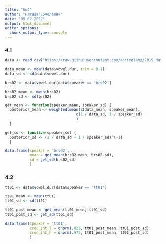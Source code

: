 ```yaml
---
title: "hw4"
author: "Наташа Ермолаева"
date: "09 02 2019"
output: html_document
editor_options: 
  chunk_output_type: console
---
```


### 4.1

```r
data <- read.csv('https://raw.githubusercontent.com/agricolamz/2019_data_analysis_for_linguists/master/data/students/naermolaeva/hw4_Advanced_Bayesian/hw4_caretta.csv')

data_mean <- mean(data$vowel.dur, trim = 0.1)
data_sd <- sd(data$vowel.dur)

brs02 <- data$vowel.dur[data$speaker == 'brs02']

brs02_mean <- mean(brs02)
brs02_sd <- sd(brs02)

get_mean <- function(speaker_mean, speaker_sd) {
  posterior_mean <- weighted.mean(c(data_mean, speaker_mean),
                                c(1 / data_sd, 1 / speaker_sd)
                                )
  }

get_sd <- function(speaker_sd) {
  posterior_sd <- (1 / data_sd + 1 / speaker_sd)^(-1)
  }

data.frame(speaker = 'brs02', 
           mean = get_mean(brs02_mean, brs02_sd),
           sd = get_sd(brs02_sd)
           )
```

### 4.2

```r
tt01 <- data$vowel.dur[data$speaker == 'tt01']

tt01_mean <- mean(tt01)
tt01_sd <- sd(tt01)

tt01_post_mean <- get_mean(tt01_mean, tt01_sd)
tt01_post_sd <- get_sd(tt01_sd)

data.frame(speaker = 'tt01',
           cred_int_l = qnorm(.025, tt01_post_mean, tt01_post_sd),
           cred_int_h = qnorm(.975, tt01_post_mean, tt01_post_sd)
           )
```